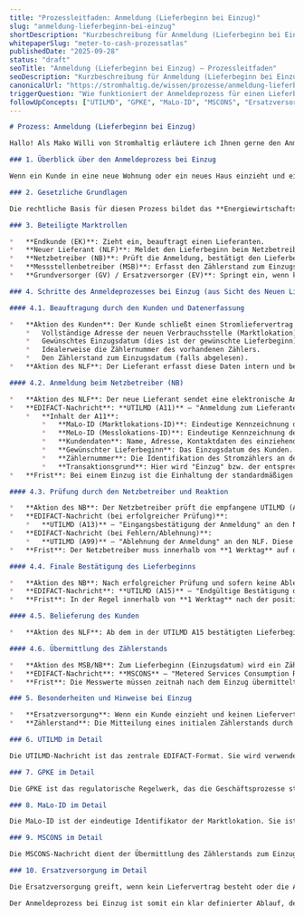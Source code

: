 ```yaml
---
title: "Prozessleitfaden: Anmeldung (Lieferbeginn bei Einzug)"
slug: "anmeldung-lieferbeginn-bei-einzug"
shortDescription: "Kurzbeschreibung für Anmeldung (Lieferbeginn bei Einzug)."
whitepaperSlug: "meter-to-cash-prozessatlas"
publishedDate: "2025-09-28"
status: "draft"
seoTitle: "Anmeldung (Lieferbeginn bei Einzug) – Prozessleitfaden"
seoDescription: "Kurzbeschreibung für Anmeldung (Lieferbeginn bei Einzug)."
canonicalUrl: "https://stromhaltig.de/wissen/prozesse/anmeldung-lieferbeginn-bei-einzug"
triggerQuestion: "Wie funktioniert der Anmeldeprozess für einen Lieferbeginn bei einem Einzug? Beschreibe die Schritte, die der Lieferant nach Beauftragung durch den Kunden durchführen muss, die Kommunikation mit dem Netzbetreiber mittels UTILMD und die gesetzlichen Grundlagen."
followUpConcepts: ["UTILMD", "GPKE", "MaLo-ID", "MSCONS", "Ersatzversorgung"]
---
```

```markdown
# Prozess: Anmeldung (Lieferbeginn bei Einzug)

Hallo! Als Mako Willi von Stromhaltig erläutere ich Ihnen gerne den Anmeldeprozess für einen Lieferbeginn bei einem Einzug, inklusive der Schritte, Kommunikation mit dem Netzbetreiber und den gesetzlichen Grundlagen.

### 1. Überblick über den Anmeldeprozess bei Einzug

Wenn ein Kunde in eine neue Wohnung oder ein neues Haus einzieht und einen Stromliefervertrag mit einem Lieferanten seiner Wahl abschließt, muss dieser neue Lieferant (NLF) den Lieferbeginn beim zuständigen Netzbetreiber (NB) anmelden. Dieser Prozess ist in der deutschen Energie-Marktkommunikation klar geregelt, um eine unterbrechungsfreie Energieversorgung ab dem Einzugsdatum zu gewährleisten. Im Gegensatz zum klassischen Lieferantenwechsel gibt es hier in der Regel keinen "alten Lieferanten" im Prozess, da die Marktlokation als "unversorgt" oder in der Ersatzversorgung befindlich gilt.

### 2. Gesetzliche Grundlagen

Die rechtliche Basis für diesen Prozess bildet das **Energiewirtschaftsgesetz (EnWG)**. Die detaillierte Ausgestaltung der Geschäftsprozesse und des Datenaustauschs ist in der **GPKE (Geschäftsprozesse zur Kundenbelieferung mit Elektrizität)** der Bundesnetzagentur festgelegt. Die GPKE standardisiert den Datenaustausch und die Verantwortlichkeiten der Marktpartner.

### 3. Beteiligte Marktrollen

*   **Endkunde (EK)**: Zieht ein, beauftragt einen Lieferanten.
*   **Neuer Lieferant (NLF)**: Meldet den Lieferbeginn beim Netzbetreiber an und übernimmt die Belieferung.
*   **Netzbetreiber (NB)**: Prüft die Anmeldung, bestätigt den Lieferbeginn und ist für die Netznutzung zuständig.
*   **Messstellenbetreiber (MSB)**: Erfasst den Zählerstand zum Einzugsdatum (oft ist der NB auch der grundzuständige MSB).
*   **Grundversorger (GV) / Ersatzversorger (EV)**: Springt ein, wenn kein Liefervertrag besteht oder die Anmeldung verzögert wird.

### 4. Schritte des Anmeldeprozesses bei Einzug (aus Sicht des Neuen Lieferanten)

#### 4.1. Beauftragung durch den Kunden und Datenerfassung

*   **Aktion des Kunden**: Der Kunde schließt einen Stromliefervertrag mit dem neuen Lieferanten ab. Dabei teilt er dem Lieferanten wichtige Informationen mit:
    *   Vollständige Adresse der neuen Verbrauchsstelle (Marktlokation).
    *   Gewünschtes Einzugsdatum (dies ist der gewünschte Lieferbeginn).
    *   Idealerweise die Zählernummer des vorhandenen Zählers.
    *   Den Zählerstand zum Einzugsdatum (falls abgelesen).
*   **Aktion des NLF**: Der Lieferant erfasst diese Daten intern und bereitet die elektronische Anmeldung vor.

#### 4.2. Anmeldung beim Netzbetreiber (NB)

*   **Aktion des NLF**: Der neue Lieferant sendet eine elektronische Anmeldung des Lieferbeginns an den zuständigen Netzbetreiber der Marktlokation.
*   **EDIFACT-Nachricht**: **UTILMD (A11)** – "Anmeldung zum Lieferantenwechsel".
    *   **Inhalt der A11**:
        *   **MaLo-ID (Marktlokations-ID)**: Eindeutige Kennzeichnung der Verbrauchsstelle.  Falls dem NLF die MaLo-ID nicht bekannt ist, kann er diese über eine Adress- und/oder Zählernummernanfrage beim NB ermitteln. Die MaLo-ID ist obligatorisch.
        *   **MeLo-ID (Messlokations-ID)**: Eindeutige Kennzeichnung der Messstelle.
        *   **Kundendaten**: Name, Adresse, Kontaktdaten des einziehenden Kunden.
        *   **Gewünschter Lieferbeginn**: Das Einzugsdatum des Kunden.
        *   **Zählernummer**: Die Identifikation des Stromzählers an der Marktlokation.
        *   **Transaktionsgrund**: Hier wird "Einzug" bzw. der entsprechende Code übermittelt.
*   **Frist**: Bei einem Einzug ist die Einhaltung der standardmäßigen 7-Werktage-Frist für die A11-Nachricht oft nicht möglich. Die GPKE sieht in solchen Fällen vor, dass der Lieferant die Anmeldung **unverzüglich** nach Kenntnis des Einzugsdatums und der Beauftragung durch den Kunden sendet.

#### 4.3. Prüfung durch den Netzbetreiber und Reaktion

*   **Aktion des NB**: Der Netzbetreiber prüft die empfangene UTILMD (A11) auf Plausibilität und Vollständigkeit. Er überprüft, ob die MaLo-ID existiert, ob die Zählernummer korrekt ist und ob die Lokation zum gewünschten Lieferbeginn frei für eine Belieferung ist (d.h. nicht bereits einem anderen Lieferanten zugeordnet).
*   **EDIFACT-Nachricht (bei erfolgreicher Prüfung)**:
    *   **UTILMD (A13)** – "Eingangsbestätigung der Anmeldung" an den NLF. Diese Nachricht bestätigt den Empfang der Anmeldung.
*   **EDIFACT-Nachricht (bei Fehlern/Ablehnung)**:
    *   **UTILMD (A99)** – "Ablehnung der Anmeldung" an den NLF. Diese Nachricht enthält eine Begründung für die Ablehnung (z.B. falsche MaLo-ID, Lokation nicht frei).
*   **Frist**: Der Netzbetreiber muss innerhalb von **1 Werktag** auf die A11-Nachricht reagieren.

#### 4.4. Finale Bestätigung des Lieferbeginns

*   **Aktion des NB**: Nach erfolgreicher Prüfung und sofern keine Ablehnungsgründe vorliegen, bestätigt der Netzbetreiber dem NLF den verbindlichen Lieferbeginn.
*   **EDIFACT-Nachricht**: **UTILMD (A15)** – "Endgültige Bestätigung des Lieferbeginns" an den NLF. Diese Nachricht enthält das final bestätigte Datum, ab dem der NLF die Belieferungsverantwortung übernimmt.
*   **Frist**: In der Regel innerhalb von **1 Werktag** nach der positiven internen Prüfung.

#### 4.5. Belieferung des Kunden

*   **Aktion des NLF**: Ab dem in der UTILMD A15 bestätigten Lieferbeginn übernimmt der neue Lieferant die Energiebelieferung des Kunden.

#### 4.6. Übermittlung des Zählerstands

*   **Aktion des MSB/NB**: Zum Lieferbeginn (Einzugsdatum) wird ein Zählerstand benötigt. Dieser wird vom Messstellenbetreiber (MSB) erfasst (z.B. durch Kundenmitteilung, Schätzung oder Ablesung) und an den Netzbetreiber übermittelt. Der NB leitet diesen Zählerstand an den NLF weiter.
*   **EDIFACT-Nachricht**: **MSCONS** – "Metered Services Consumption Report" an den NLF.
*   **Frist**: Die Messwerte müssen zeitnah nach dem Einzug übermittelt werden, spätestens zum **10. Werktag des Folgemonats** nach dem Lieferbeginn, um eine korrekte Abrechnung zu ermöglichen.

### 5. Besonderheiten und Hinweise bei Einzug

*   **Ersatzversorgung**: Wenn ein Kunde einzieht und keinen Liefervertrag abschließt oder der Prozess des Lieferbeginns nicht rechtzeitig abgeschlossen werden kann, fällt er automatisch in die **Ersatzversorgung** des örtlichen Grundversorgers. Der NLF muss daher bestrebt sein, den Prozess schnell abzuschließen. Die Ersatzversorgung dient als Sicherheitsnetz, um eine unterbrechungsfreie Versorgung zu gewährleisten.
*   **Zählerstand**: Die Mitteilung eines initialen Zählerstands durch den Kunden zum Einzug ist wichtig, um eine korrekte Abrechnung zu gewährleisten und die Abgrenzung zur eventuellen Ersatzversorgung oder zum vorherigen Mieter/Eigentümer sicherzustellen. Der NLF sollte den Kunden hierzu anleiten.

### 6. UTILMD im Detail

Die UTILMD-Nachricht ist das zentrale EDIFACT-Format. Sie wird verwendet, um den Lieferbeginn bei Einzug zu initiieren und zu bestätigen. Der NLF meldet den Kunden an (A11), der NB bestätigt (A13, A15) oder lehnt ab (A99). Die Fristen sind kurz: A11 unverzüglich, A13/A99 innerhalb 1 Werktag, A15 innerhalb 1 Werktag nach Prüfung.

### 7. GPKE im Detail

Die GPKE ist das regulatorische Regelwerk, das die Geschäftsprozesse standardisiert. Sie definiert Aufgaben, Verantwortlichkeiten, Fristen und Nachrichtenformate. Die GPKE stellt sicher, dass der Prozess transparent, effizient und verbraucherfreundlich abläuft.

### 8. MaLo-ID im Detail

Die MaLo-ID ist der eindeutige Identifikator der Marktlokation. Sie ist obligatorisch in den UTILMD- und MSCONS-Nachrichten und dient der eindeutigen Zuordnung der Anmeldung und der Messwerte zur richtigen Verbrauchsstelle.

### 9. MSCONS im Detail

Die MSCONS-Nachricht dient der Übermittlung des Zählerstands zum Einzugsdatum. Der MSB erfasst den Zählerstand und übermittelt ihn über den NB an den NLF. Die Messwerte sollten spätestens zum 10. Werktag des Folgemonats vorliegen.

### 10. Ersatzversorgung im Detail

Die Ersatzversorgung greift, wenn kein Liefervertrag besteht oder die Anmeldung verzögert wird. Der NB ordnet die Marktlokation dem Grundversorger zu. Ziel ist die unterbrechungsfreie Energieversorgung.

Der Anmeldeprozess bei Einzug ist somit ein klar definierter Ablauf, der durch die UTILMD-Nachrichten und die GPKE-Vristen gesteuert wird, um dem Kunden einen schnellen und reibungslosen Start der Energieversorgung in seinem neuen Zuhause zu ermöglichen.
```

